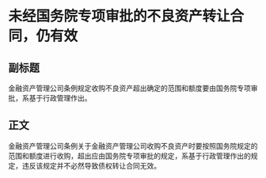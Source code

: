 # 未经国务院专项审批的不良资产转让合同，仍有效
## 副标题
金融资产管理公司条例规定收购不良资产超出确定的范围和额度要由国务院专项审批，系基于行政管理作出。
## 正文
金融资产管理公司条例关于金融资产管理公司收购不良资产时要按照国务院规定的范围和额度进行收购，超出应由国务院专项审批的规定，系基于行政管理作出的规定，违反该规定并不必然导致债权转让合同无效。
